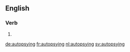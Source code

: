 ==English==

===Verb===
{{head|en}}

# {{present participle of|autopsy|lang=en}}

[[de:autopsying]]
[[fr:autopsying]]
[[nl:autopsying]]
[[sv:autopsying]]